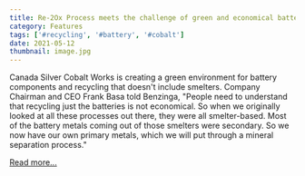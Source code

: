 ```yaml
---
title: Re-2Ox Process meets the challenge of green and economical battery recycling
category: Features
tags: ['#recycling', '#battery', '#cobalt']
date: 2021-05-12
thumbnail: image.jpg
---
```


Canada Silver Cobalt Works is creating a green environment for battery components and recycling that doesn't include smelters. Company Chairman and CEO Frank Basa told Benzinga, "People need to understand that recycling just the batteries is not economical. So when we originally looked at all these processes out there, they were all smelter-based. Most of the battery metals coming out of those smelters were secondary. So we now have our own primary metals, which we will put through a mineral separation process."

[Read more...](https://www.benzinga.com/news/21/05/21091928/canada-silver-cobalt-works-re-20x-process-meets-the-challenge-of-green-and-economical-battery-recycl)
